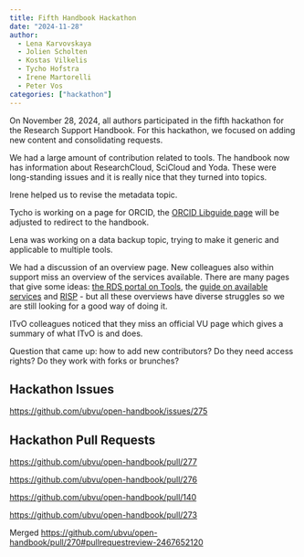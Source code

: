```yaml
---
title: Fifth Handbook Hackathon
date: "2024-11-28"
author:
  - Lena Karvovskaya
  - Jolien Scholten
  - Kostas Vilkelis
  - Tycho Hofstra
  - Irene Martorelli
  - Peter Vos
categories: ["hackathon"]
---
```


On November 28, 2024, all authors participated in the fifth hackathon for the Research Support Handbook. For this hackathon, we focused on adding new content and consolidating requests.

We had a large amount of contribution related to tools. The handbook now has information about ResearchCloud, SciCloud and Yoda. These were long-standing issues and it is really nice that they turned into topics.

Irene helped us to revise the metadata topic.

Tycho is working on a page for ORCID, the [ORCID Libguide page](vu.nl/orcid) will be adjusted to redirect to the handbook.

Lena was working on a data backup topic, trying to make it generic and applicable to multiple tools.

We had a discussion of an overview page. New colleagues also within support miss an overview of the services available.
There are many pages that give some ideas: [the RDS portal on Tools](https://vu.nl/en/about-vu/divisions/university-library/more-about/rdm-tools), the [guide on available services](https://deploy-preview-274--ubvu-open-handbook.netlify.app/guides/data-lifecycle) and [RISP](https://vu.nl/en/research/portal/research-impact-support-portal) - but all these overviews have diverse struggles so we are still looking for a good way of doing it.

ITvO colleagues noticed that they miss an official VU page which gives a summary of what ITvO is and does.

Question that came up: how to add new contributors? Do they need access rights? Do they work with forks or brunches?

## Hackathon Issues

<https://github.com/ubvu/open-handbook/issues/275>

## Hackathon Pull Requests

<https://github.com/ubvu/open-handbook/pull/277>

<https://github.com/ubvu/open-handbook/pull/276>

<https://github.com/ubvu/open-handbook/pull/140>

<https://github.com/ubvu/open-handbook/pull/273>

Merged <https://github.com/ubvu/open-handbook/pull/270#pullrequestreview-2467652120>
